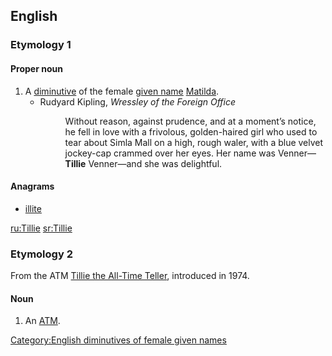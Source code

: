 ==English==
{{Wikipedia|dab=Tillie (disambiguation)|Tillie}}

===Etymology 1===

====Proper noun====
{{en-proper noun}}

# A [[diminutive]] of the female [[given name]] [[Matilda]].
#* Rudyard Kipling, ''Wressley of the Foreign Office''
#*: Without reason, against prudence, and at a moment’s notice, he fell in love with a frivolous, golden-haired girl who used to tear about Simla Mall on a high, rough waler, with a blue velvet jockey-cap crammed over her eyes. Her name was Venner—'''Tillie''' Venner—and she was delightful.

====Anagrams====
* [[illite#English|illite]]

[[Category:English diminutives of female given names]]

[[ru:Tillie]]
[[sr:Tillie]]

===Etymology 2===
From the ATM [[wikipedia:Tillie the All-Time Teller|Tillie the All-Time Teller]], introduced in 1974.

====Noun==== 
{{en-noun}}

# {{context|slang|lang=en}} An [[ATM]].
